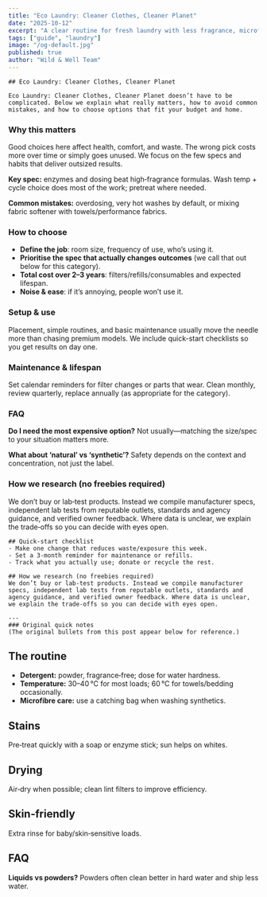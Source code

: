 ```yaml
---
title: "Eco Laundry: Cleaner Clothes, Cleaner Planet"
date: "2025-10-12"
excerpt: "A clear routine for fresh laundry with less fragrance, microfibres and energy."
tags: ["guide", "laundry"]
image: "/og-default.jpg"
published: true
author: "Wild & Well Team"
---
```





<AffiliateNotice />

    ## Eco Laundry: Cleaner Clothes, Cleaner Planet

    Eco Laundry: Cleaner Clothes, Cleaner Planet doesn’t have to be complicated. Below we explain what really matters, how to avoid common mistakes, and how to choose options that fit your budget and home.

### Why this matters
Good choices here affect health, comfort, and waste. The wrong pick costs more over time or simply goes unused. We focus on the few specs and habits that deliver outsized results.

**Key spec:** enzymes and dosing beat high‑fragrance formulas. Wash temp + cycle choice does most of the work; pretreat where needed.

**Common mistakes:** overdosing, very hot washes by default, or mixing fabric softener with towels/performance fabrics.

### How to choose
- **Define the job**: room size, frequency of use, who’s using it.
- **Prioritise the spec that actually changes outcomes** (we call that out below for this category).
- **Total cost over 2–3 years**: filters/refills/consumables and expected lifespan.
- **Noise & ease**: if it’s annoying, people won’t use it.

### Setup & use
Placement, simple routines, and basic maintenance usually move the needle more than chasing premium models. We include quick-start checklists so you get results on day one.

### Maintenance & lifespan
Set calendar reminders for filter changes or parts that wear. Clean monthly, review quarterly, replace annually (as appropriate for the category).

### FAQ
**Do I need the most expensive option?** Not usually—matching the size/spec to your situation matters more.

**What about ‘natural’ vs ‘synthetic’?** Safety depends on the context and concentration, not just the label.

### How we research (no freebies required)
We don’t buy or lab‑test products. Instead we compile manufacturer specs, independent lab tests from reputable outlets, standards and agency guidance, and verified owner feedback. Where data is unclear, we explain the trade‑offs so you can decide with eyes open.

    ## Quick-start checklist
    - Make one change that reduces waste/exposure this week.
    - Set a 3‑month reminder for maintenance or refills.
    - Track what you actually use; donate or recycle the rest.

    ## How we research (no freebies required)
    We don’t buy or lab‑test products. Instead we compile manufacturer specs, independent lab tests from reputable outlets, standards and agency guidance, and verified owner feedback. Where data is unclear, we explain the trade‑offs so you can decide with eyes open.

    ---
    ### Original quick notes
    (The original bullets from this post appear below for reference.)

## The routine
- **Detergent:** powder, fragrance‑free; dose for water hardness.  
- **Temperature:** 30–40 °C for most loads; 60 °C for towels/bedding occasionally.  
- **Microfibre care:** use a catching bag when washing synthetics.

## Stains
Pre‑treat quickly with a soap or enzyme stick; sun helps on whites.

## Drying
Air‑dry when possible; clean lint filters to improve efficiency.

## Skin‑friendly
Extra rinse for baby/skin‑sensitive loads.

## FAQ
**Liquids vs powders?** Powders often clean better in hard water and ship less water.
